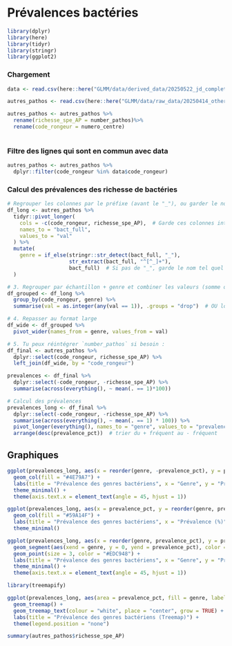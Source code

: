 # Prévalences bactéries

```r
library(dplyr)
library(here)
library(tidyr)
library(stringr)
library(ggplot2)
```

### Chargement

```r
data <- read.csv(here::here("GLMM/data/derived_data/20250522_jd_complet.csv"), sep = ",")
```

```r
autres_pathos <- read.csv(here::here("GLMM/data/raw_data/20250414_others_pathos.csv"), sep = ";")

autres_pathos <- autres_pathos %>%
  rename(richesse_spe_AP = number_pathos)%>%
  rename(code_rongeur = numero_centre)
  
```

### Filtre des lignes qui sont en commun avec data

```r
autres_pathos <- autres_pathos %>%
  dplyr::filter(code_rongeur %in% data$code_rongeur)
```

### Calcul des prévalences des richesse de bactéries

```r
# Regrouper les colonnes par le préfixe (avant le "_"), ou garder le nom tel quel s'il n'y a pas de "_"
df_long <- autres_pathos %>%
  tidyr::pivot_longer(
    cols = -c(code_rongeur, richesse_spe_AP),  # Garde ces colonnes intactes
    names_to = "bact_full",
    values_to = "val"
  ) %>%
  mutate(
    genre = if_else(stringr::str_detect(bact_full, "_"),
                    str_extract(bact_full, "^[^_]+"),
                    bact_full)  # Si pas de "_", garde le nom tel quel
  )

# 3. Regrouper par échantillon + genre et combiner les valeurs (somme ou logique)
df_grouped <- df_long %>%
  group_by(code_rongeur, genre) %>%
  summarise(val = as.integer(any(val == 1)), .groups = "drop")  # OU logique : 1 si au moins un 1

# 4. Repasser au format large
df_wide <- df_grouped %>%
  pivot_wider(names_from = genre, values_from = val)

# 5. Tu peux réintégrer `number_pathos` si besoin :
df_final <- autres_pathos %>%
  dplyr::select(code_rongeur, richesse_spe_AP) %>%
  left_join(df_wide, by = "code_rongeur")
```

```r
prevalences <- df_final %>%
  dplyr::select(-code_rongeur, -richesse_spe_AP) %>%  
  summarise(across(everything(), ~ mean(. == 1)*100))
```

```r
# Calcul des prévalences
prevalences_long <- df_final %>%
  dplyr::select(-code_rongeur, -richesse_spe_AP) %>%
  summarise(across(everything(), ~ mean(. == 1) * 100)) %>%
  pivot_longer(everything(), names_to = "genre", values_to = "prevalence_pct") %>%
  arrange(desc(prevalence_pct))  # trier du + fréquent au - fréquent

```

## Graphiques

```r
ggplot(prevalences_long, aes(x = reorder(genre, -prevalence_pct), y = prevalence_pct)) +
  geom_col(fill = "#4E79A7") +
  labs(title = "Prévalence des genres bactériens", x = "Genre", y = "Prévalence (%)") +
  theme_minimal() +
  theme(axis.text.x = element_text(angle = 45, hjust = 1))

```

```r
ggplot(prevalences_long, aes(x = prevalence_pct, y = reorder(genre, prevalence_pct))) +
  geom_col(fill = "#59A14F") +
  labs(title = "Prévalence des genres bactériens", x = "Prévalence (%)", y = "Genre") +
  theme_minimal()

```

```r
ggplot(prevalences_long, aes(x = reorder(genre, prevalence_pct), y = prevalence_pct)) +
  geom_segment(aes(xend = genre, y = 0, yend = prevalence_pct), color = "grey") +
  geom_point(size = 3, color = "#EDC948") +
  labs(title = "Prévalence des genres bactériens", x = "Genre", y = "Prévalence (%)") +
  theme_minimal() +
  theme(axis.text.x = element_text(angle = 45, hjust = 1))

```

```r
library(treemapify)

ggplot(prevalences_long, aes(area = prevalence_pct, fill = genre, label = paste0(genre, "\n", round(prevalence_pct, 1), "%"))) +
  geom_treemap() +
  geom_treemap_text(colour = "white", place = "center", grow = TRUE) +
  labs(title = "Prévalence des genres bactériens (Treemap)") +
  theme(legend.position = "none")

```

```r
summary(autres_pathos$richesse_spe_AP)
```
